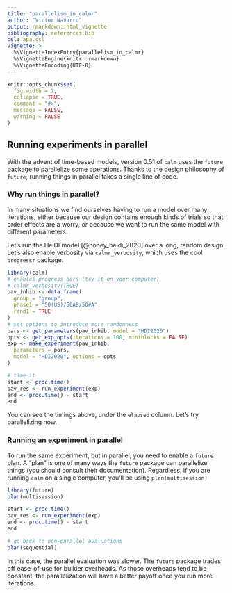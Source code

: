 ```yaml
---
title: "parallelism_in_calmr"
author: "Victor Navarro"
output: rmarkdown::html_vignette
bibliography: references.bib
csl: apa.csl
vignette: >
  %\VignetteIndexEntry{parallelism_in_calmr}
  %\VignetteEngine{knitr::rmarkdown}
  %\VignetteEncoding{UTF-8}
---
```


```r
knitr::opts_chunk$set(
  fig.width = 7,
  collapse = TRUE,
  comment = "#>",
  message = FALSE,
  warning = FALSE
)
```

## Running experiments in parallel

With the advent of time-based models, version 0.51 of `calm` uses the `future` package to parallelize some operations.
Thanks to the design philosophy of `future`, running things in parallel takes a single line of code.

### Why run things in parallel?

In many situations we find ourselves having to run a model over many iterations, either
because our design contains enough kinds of trials so that order effects are a worry, or 
because we want to run the same model with different parameters.

Let's run the HeiDI model [@honey_heidi_2020] over a long, random design.
Let's also enable verbosity via `calmr_verbosity`, which uses the cool `progressr` package.

```r
library(calm)
# enables progress bars (try it on your computer)
# calmr_verbosity(TRUE)
pav_inhib <- data.frame(
  group = "group",
  phase1 = "50(US)/50AB/50#A",
  rand1 = TRUE
)
# set options to introduce more randomness
pars <- get_parameters(pav_inhib, model = "HDI2020")
opts <- get_exp_opts(iterations = 100, miniblocks = FALSE)
exp <- make_experiment(pav_inhib,
  parameters = pars,
  model = "HDI2020", options = opts
)

# time it
start <- proc.time()
pav_res <- run_experiment(exp)
end <- proc.time() - start
end
```

You can see the timings above, under the `elapsed` column. Let's try parallelizing now.

### Running an experiment in parallel

To run the same experiment, but in parallel, you need to enable a `future` plan.
A "plan" is one of many ways the `future` package can parallelize things (you should consult their documentation).
Regardless, if you are running `calm` on a single computer, you'll be using `plan(multisession)`

```r
library(future)
plan(multisession)

start <- proc.time()
pav_res <- run_experiment(exp)
end <- proc.time() - start
end

# go back to non-parallel evaluations
plan(sequential)
```

In this case, the parallel evaluation was slower.
The `future` package trades off ease-of-use for bulkier overheads. As those overheads tend to be constant, 
the parallelization will have a better payoff once you run more iterations.



